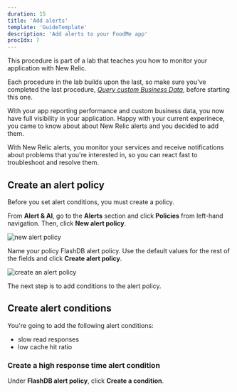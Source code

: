 ```yaml
---
duration: 15
title: 'Add alerts'
template: 'GuideTemplate'
description: 'Add alerts to your FoodMe app'
procIdx: 7
---
```


<Callout variant="course" title="lab">

This procedure is part of a lab that teaches you how to monitor your application with New Relic.

Each procedure in the lab builds upon the last, so make sure you've completed the last procedure, [_Query custom Business Data_](/collect-data/monitor-your-application/query-custom-data), before starting this one.

</Callout>

With your app reporting performance and custom business data, you now have full visibility in your application. Happy with your current experinece, you came to know about about New Relic alerts and you decided to add them. 

With New Relic alerts, you monitor your services and receive notifications about problems that you're interested in, so you can react fast to troubleshoot and resolve them.

## Create an alert policy

Before you set alert conditions, you must create a policy. 

From **Alert & AI**, go to the **Alerts** section and click **Policies** from left-hand navigation. Then, click **New alert policy**.

![new alert policy](../../../images/contribute-to-quickstarts/alerts-main.png)

Name your policy FlashDB alert policy. Use the default values for the rest of the fields and click **Create alert policy**.

![create an alert policy](../../../images/contribute-to-quickstarts/create-alert-policy.png)

The next step is to add conditions to the alert policy. 

## Create alert conditions

You're going to add the following alert conditions:
- slow read responses
- low cache hit ratio

### Create a high response time alert condition

Under **FlashDB alert policy**, click **Create a condition**.